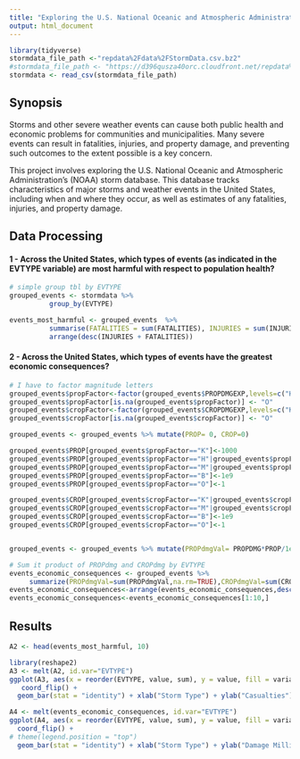 ```yaml
---
title: "Exploring the U.S. National Oceanic and Atmospheric Administration's (NOAA) storm database"
output: html_document
---
```


```r
library(tidyverse)
stormdata_file_path <-"repdata%2Fdata%2FStormData.csv.bz2"
#stormdata_file_path <- "https://d396qusza40orc.cloudfront.net/repdata%2Fdata%2FStormData.csv.bz2"
stormdata <- read_csv(stormdata_file_path)

```

## Synopsis
  Storms and other severe weather events can cause both public health and economic problems for communities and municipalities. Many severe events can result in fatalities, injuries, and property damage, and preventing such outcomes to the extent possible is a key concern.

This project involves exploring the U.S. National Oceanic and Atmospheric Administration's (NOAA) storm database. This database tracks characteristics of major storms and weather events in the United States, including when and where they occur, as well as estimates of any fatalities, injuries, and property damage.
  

## Data Processing

#### 1 - Across the United States, which types of events (as indicated in the EVTYPE variable) are most harmful with respect to population health?

```r
# simple group tbl by EVTYPE
grouped_events <- stormdata %>% 
          group_by(EVTYPE)

events_most_harmful <- grouped_events  %>% 
          summarise(FATALITIES = sum(FATALITIES), INJURIES = sum(INJURIES)) %>%
          arrange(desc(INJURIES + FATALITIES))
```

#### 2 - Across the United States, which types of events have the greatest economic consequences?


```r
# I have to factor magnitude letters
grouped_events$propFactor<-factor(grouped_events$PROPDMGEXP,levels=c("H","K","M","B","h","m","O"))
grouped_events$propFactor[is.na(grouped_events$propFactor)] <- "O"
grouped_events$cropFactor<-factor(grouped_events$CROPDMGEXP,levels=c("K","M","B","k","m","O"))
grouped_events$cropFactor[is.na(grouped_events$cropFactor)] <- "O"

grouped_events <- grouped_events %>% mutate(PROP= 0, CROP=0)

grouped_events$PROP[grouped_events$propFactor=="K"]<-1000
grouped_events$PROP[grouped_events$propFactor=="H"|grouped_events$propFactor=="h"]<-100
grouped_events$PROP[grouped_events$propFactor=="M"|grouped_events$propFactor=="m"]<-1e6
grouped_events$PROP[grouped_events$propFactor=="B"]<-1e9
grouped_events$PROP[grouped_events$propFactor=="O"]<-1

grouped_events$CROP[grouped_events$cropFactor=="K"|grouped_events$cropFactor=="k"]<-1000
grouped_events$CROP[grouped_events$cropFactor=="M"|grouped_events$cropFactor=="m"]<-1e6
grouped_events$CROP[grouped_events$cropFactor=="B"]<-1e9
grouped_events$CROP[grouped_events$cropFactor=="O"]<-1


grouped_events <- grouped_events %>% mutate(PROPdmgVal= PROPDMG*PROP/1e6, CROPdmgVal=CROPDMG*CROP/1e6)

# Sum it product of PROPdmg and CROPdmg by EVTYPE
events_economic_consequences <- grouped_events %>%
     summarize(PROPdmgVal=sum(PROPdmgVal,na.rm=TRUE),CROPdmgVal=sum(CROPdmgVal,na.rm=TRUE))
events_economic_consequences<-arrange(events_economic_consequences,desc(PROPdmgVal+CROPdmgVal))
events_economic_consequences<-events_economic_consequences[1:10,]
```

## Results
```r

A2 <- head(events_most_harmful, 10)

library(reshape2)
A3 <- melt(A2, id.var="EVTYPE")
ggplot(A3, aes(x = reorder(EVTYPE, value, sum), y = value, fill = variable)) + 
   coord_flip() +
  geom_bar(stat = "identity") + xlab("Storm Type") + ylab("Casualties") + labs(title = expression("Disaster Casualties"))

A4 <- melt(events_economic_consequences, id.var="EVTYPE")
ggplot(A4, aes(x = reorder(EVTYPE, value, sum), y = value, fill = variable)) + 
  coord_flip() + 
# theme(legend.position = "top") 
  geom_bar(stat = "identity") + xlab("Storm Type") + ylab("Damage Million") + labs(title = expression("Disaster Economic Impact"))
```
